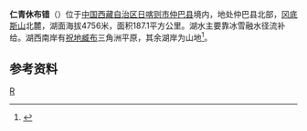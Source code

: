 {{ViewTibetanScript}}
{{Infobox_lake
 |湖泊名稱 =仁青休布错
 |湖泊照片 = 
 |湖泊照片標題 = 
 |測深圖 =
 |測深圖標題 =
 |湖泊所在地 = [[中国|中国]][[西藏|西藏]]
 |座標 = {{coord |31|16|N|83|27|E|display=inline,title|scale:500000_type:waterbody_region:CN}}
 |湖泊類別 = [[咸水湖|咸水湖]]
 |流入 =[[祝地臧布|祝地臧布]]、[[古格荣河|古格荣河]]等
 |流出 = 
 |集水區面積 =2369.9平方公里
 |集水區國家 =
 |湖泊長度 = 21.5公里
 |湖泊闊度 = 最大16.4公里<br />平均8.7公里
 |湖泊面積 = 187.1平方公里
 |平均深度 = 
 |最深深度 = 
 |水體體積 = 
 |湖水停留時間 =
 |湖岸線長度 =
 |海拔高度 = 4756米
 |湖中島嶼 =
 |湖邊城鎮 =
}}
{{Location map
 |China Tibet Ngari
 |mark=<!--dot-->Blue pog.svg
 |lat_deg=31|lat_min=16|lat_sec =
 |lon_deg=83|lon_min=27|lon_sec =
 |caption=仁青休布错在[[西藏|西藏]]的位置。
 |position=right
 |width=350
 |float=right
}}
'''仁青休布错'''（{{bo|z=རིན་ཆེན་ཤུབས་མཚོ|w=rin chen shubs mtsho|t=Rinchen Shuptso}}）位于[[中国|中国]][[西藏自治区|西藏自治区]][[日喀则市|日喀则市]][[仲巴县|仲巴县]]境内，地处仲巴县北部，[[冈底斯山|冈底斯山]]北麓，湖面海拔4756米，面积187.1平方公里。湖水主要靠冰雪融水径流补给。湖西南岸有[[祝地臧布|祝地臧布]]三角洲平原，其余湖岸为山地<ref>{{cite book zh |author=王苏民 窦鸿身 |title=中国湖泊志 |format=M |edition=1 |location=北京 |publisher=科学出版社 |date=1998|pages=409|id= ISBN 7-03-006706-1}}</ref>。
==参考资料==
{{Reflist}}

[[Category:仲巴县湖泊|R]]